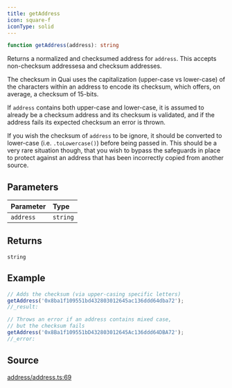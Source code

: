 ```yaml
---
title: getAddress
icon: square-f
iconType: solid
---
```


```ts
function getAddress(address): string
```

Returns a normalized and checksumed address for `address`. This accepts non-checksum addressesa and checksum
addresses.

The checksum in Quai uses the capitalization (upper-case vs lower-case) of the characters within an address to encode
its checksum, which offers, on average, a checksum of 15-bits.

If `address` contains both upper-case and lower-case, it is assumed to already be a checksum address and its checksum
is validated, and if the address fails its expected checksum an error is thrown.

If you wish the checksum of `address` to be ignore, it should be converted to lower-case (i.e. `.toLowercase()`)
before being passed in. This should be a very rare situation though, that you wish to bypass the safeguards in place
to protect against an address that has been incorrectly copied from another source.

## Parameters

| Parameter | Type |
| :------ | :------ |
| `address` | `string` |

## Returns

`string`

## Example

```js
// Adds the checksum (via upper-casing specific letters)
getAddress('0x8ba1f109551bd432803012645ac136ddd64dba72');
//_result:

// Throws an error if an address contains mixed case,
// but the checksum fails
getAddress('0x8Ba1f109551bD432803012645Ac136ddd64DBA72');
//_error:
```

## Source

[address/address.ts:69](https://github.com/dominant-strategies/quais.js/blob/9cd48558df3d21b38e50dd81be3a8b94ee4847f2/src/address/address.ts#L69)

